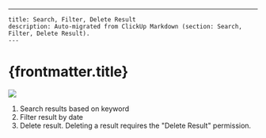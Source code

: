 ---
    title: Search, Filter, Delete Result
    description: Auto-migrated from ClickUp Markdown (section: Search, Filter, Delete Result).
    ---

# {frontmatter.title}

![](https://t3837933.p.clickup-attachments.com/t3837933/43006086-97fb-43f6-9287-5d6d482a56ed/image.png)
1. Search results based on keyword
2. Filter result by date
3. Delete result. Deleting a result requires the "Delete Result" permission.
